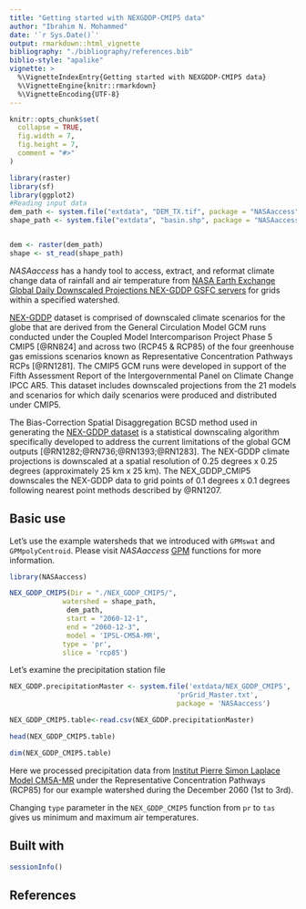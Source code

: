 ```yaml
---
title: "Getting started with NEXGDDP-CMIP5 data"
author: "Ibrahim N. Mohammed"
date: '`r Sys.Date()`'
output: rmarkdown::html_vignette
bibliography: "./bibliography/references.bib"
biblio-style: "apalike"
vignette: >
  %\VignetteIndexEntry{Getting started with NEXGDDP-CMIP5 data}
  %\VignetteEngine{knitr::rmarkdown}
  %\VignetteEncoding{UTF-8}
---
```


```r
knitr::opts_chunk$set(
  collapse = TRUE,
  fig.width = 7, 
  fig.height = 7,
  comment = "#>"
)

library(raster)
library(sf)
library(ggplot2)
#Reading input data
dem_path <- system.file("extdata", "DEM_TX.tif", package = "NASAaccess")
shape_path <- system.file("extdata", "basin.shp", package = "NASAaccess")


dem <- raster(dem_path)
shape <- st_read(shape_path)
```


_NASAaccess_ has a handy tool to access, extract, and reformat climate change data of rainfall and air temperature from [NASA Earth Exchange Global Daily Downscaled Projections NEX-GDDP GSFC servers](https://www.nccs.nasa.gov/services/climate-data-services) for grids within a specified watershed. 

[NEX-GDDP](https://www.nccs.nasa.gov/services/climate-data-services) dataset is comprised of downscaled climate scenarios for the globe that are derived from the General Circulation Model GCM runs conducted under the Coupled Model Intercomparison Project Phase 5 CMIP5 [@RN824] and across two (RCP45 & RCP85) of the four greenhouse gas emissions scenarios known as Representative Concentration Pathways RCPs [@RN1281]. The CMIP5 GCM runs were developed in support of the Fifth Assessment Report of the Intergovernmental Panel on Climate Change IPCC AR5. This dataset includes downscaled projections from the 21 models and scenarios for which daily scenarios were produced and distributed under CMIP5. 

The Bias-Correction Spatial Disaggregation BCSD method used in generating the [NEX-GDDP dataset](https://www.nccs.nasa.gov/services/climate-data-services) is a statistical downscaling algorithm specifically developed to address the current limitations of the global GCM outputs [@RN1282;@RN736;@RN1393;@RN1283]. The NEX-GDDP climate projections is downscaled at a spatial resolution of 0.25 degrees x 0.25 degrees (approximately 25 km x 25 km). The NEX_GDDP_CMIP5 downscales the NEX-GDDP data to grid points of 0.1 degrees x 0.1 degrees following nearest point methods described by @RN1207.

## Basic use

Let's use the example watersheds that we introduced with `GPMswat` and `GPMpolyCentroid`. Please visit _NASAaccess_ [GPM](.\GPM.html) functions for more information.

```r
library(NASAaccess)

NEX_GDDP_CMIP5(Dir = "./NEX_GDDP_CMIP5/", 
             watershed = shape_path,
              dem_path, 
              start = "2060-12-1", 
              end = "2060-12-3",
              model = 'IPSL-CM5A-MR', 
             type = 'pr', 
             slice = 'rcp85')
```

Let's examine the precipitation station file
```r
NEX_GDDP.precipitationMaster <- system.file('extdata/NEX_GDDP_CMIP5',
                                         'prGrid_Master.txt', 
                                         package = 'NASAaccess')

NEX_GDDP_CMIP5.table<-read.csv(NEX_GDDP.precipitationMaster)

head(NEX_GDDP_CMIP5.table)

dim(NEX_GDDP_CMIP5.table)
```

Here we processed precipitation data from [Institut Pierre Simon Laplace Model CM5A-MR](https://www.ipsl.fr/en/home-en/) under the Representative Concentration Pathways (RCP85) for our example watershed during the December 2060 (1st to 3rd).

Changing `type` parameter in the `NEX_GDDP_CMIP5` function from `pr` to `tas` gives us minimum and maximum air temperatures.




## Built with

```r
sessionInfo()


```



## References
